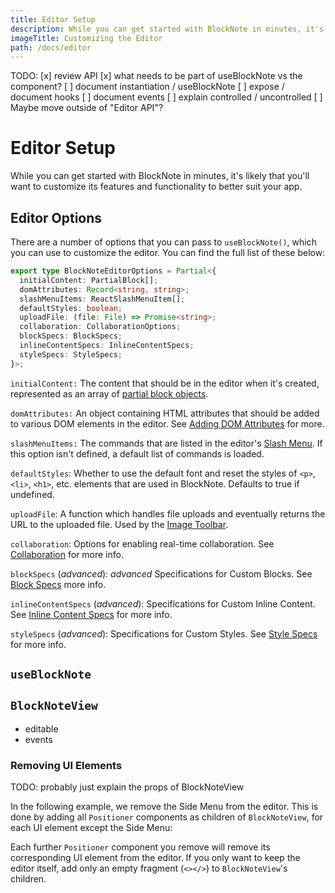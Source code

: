 ```yaml
---
title: Editor Setup
description: While you can get started with BlockNote in minutes, it's likely that you'll want to customize its features and functionality to better suit your app.
imageTitle: Customizing the Editor
path: /docs/editor
---
```


TODO:
[x] review API
[x] what needs to be part of useBlockNote vs the component? 
[ ] document instantiation / useBlockNote
[ ] expose / document hooks
[ ] document events
[ ] explain controlled / uncontrolled
[ ] Maybe move outside of "Editor API"?

# Editor Setup

While you can get started with BlockNote in minutes, it's likely that you'll
want to customize its features and functionality to better suit your app.

## Editor Options

There are a number of options that you can pass to `useBlockNote()`, which you
can use to customize the editor. You can find the full list of these below:

```typescript
export type BlockNoteEditorOptions = Partial<{
  initialContent: PartialBlock[];
  domAttributes: Record<string, string>;
  slashMenuItems: ReactSlashMenuItem[];
  defaultStyles: boolean;
  uploadFile: (file: File) => Promise<string>;
  collaboration: CollaborationOptions;
  blockSpecs: BlockSpecs;
  inlineContentSpecs: InlineContentSpecs;
  styleSpecs: StyleSpecs;
}>;
```

`initialContent:` The content that should be in the editor when it's created, represented as an array of [partial block objects](/docs/manipulating-blocks#partial-blocks).

`domAttributes:` An object containing HTML attributes that should be added to various DOM elements in the editor. See [Adding DOM Attributes](/docs/theming#adding-dom-attributes) for more.

`slashMenuItems:` The commands that are listed in the editor's [Slash Menu](/docs/slash-menu). If this option isn't defined, a default list of commands is loaded.

`defaultStyles`: Whether to use the default font and reset the styles of `<p>`, `<li>`, `<h1>`, etc. elements that are used in BlockNote. Defaults to true if undefined.

`uploadFile`: A function which handles file uploads and eventually returns the URL to the uploaded file. Used by the [Image Toolbar](/docs/image-toolbar).

`collaboration`: Options for enabling real-time collaboration. See [Collaboration](/docs/collaboration) for more info.

`blockSpecs` (_advanced_): _advanced_ Specifications for Custom Blocks. See [Block Specs](/docs/block-specs) more info. 

`inlineContentSpecs` (_advanced_): Specifications for Custom Inline Content. See [Inline Content Specs](/docs/inline-content-specs) for more info.

`styleSpecs` (_advanced_): Specifications for Custom Styles. See [Style Specs](/docs/style-specs) for more info.


## `useBlockNote`

## `BlockNoteView`

- editable
- events


### Removing UI Elements
 
TODO: probably just explain the props of BlockNoteView

In the following example, we remove the Side Menu from the editor. This is done by adding all `Positioner` components as children of `BlockNoteView`, for each UI element except the Side Menu:

<Example name="ui-components/ui-elements-remove" />

Each further `Positioner` component you remove will remove its corresponding UI element from the editor. If you only want to keep the editor itself, add only an empty fragment (`<></>`) to `BlockNoteView`'s children.

